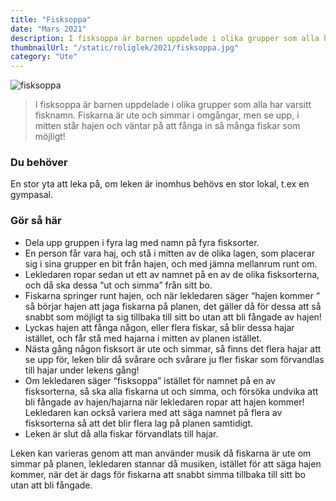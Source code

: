 ```yaml
---
title: "Fisksoppa"
date: "Mars 2021"
description: I fisksoppa är barnen uppdelade i olika grupper som alla har varsitt fisknamn.
thumbnailUrl: "/static/roliglek/2021/fisksoppa.jpg"
category: "Ute"
---
```


![fisksoppa](/static/roliglek/2021/fisksoppa.jpg)

> I fisksoppa är barnen uppdelade i olika grupper som alla har varsitt fisknamn. Fiskarna är ute och simmar i omgångar, men se upp, i mitten står hajen och väntar på att fånga in så många fiskar som möjligt!

### Du behöver

En stor yta att leka på, om leken är inomhus behövs en stor lokal, t.ex en gympasal.

### Gör så här

- Dela upp gruppen i fyra lag med namn på fyra fisksorter.
- En person får vara haj, och stå i mitten av de olika lagen, som placerar sig i sina grupper en bit från hajen, och med jämna mellanrum runt om.
- Lekledaren ropar sedan ut ett av namnet på en av de olika fisksorterna, och då ska dessa “ut och simma” från sitt bo.
- Fiskarna springer runt hajen, och när lekledaren säger “hajen kommer “ så börjar hajen att jaga fiskarna på planen, det gäller då för dessa att så snabbt som möjligt ta sig tillbaka till sitt bo utan att bli fångade av hajen!
- Lyckas hajen att fånga någon, eller flera fiskar, så blir dessa hajar istället, och får stå med hajarna i mitten av planen istället.
- Nästa gång någon fisksort är ute och simmar, så finns det flera hajar att se upp för, leken blir då svårare och svårare ju fler fiskar som förvandlas till hajar under lekens gång!
- Om lekledaren säger “fisksoppa” istället för namnet på en av fisksorterna, så ska alla fiskarna ut och simma, och försöka undvika att bli fångade av hajen/hajarna när lekledaren ropar att hajen kommer! Lekledaren kan också variera med att säga namnet på flera av fisksorterna så att det blir flera lag på planen samtidigt.
- Leken är slut då alla fiskar förvandlats till hajar.

Leken kan varieras genom att man använder musik då fiskarna är ute om simmar på planen, lekledaren stannar då musiken, istället för att säga hajen kommer, när det är dags för fiskarna att snabbt simma tillbaka till sitt bo utan att bli fångade.
